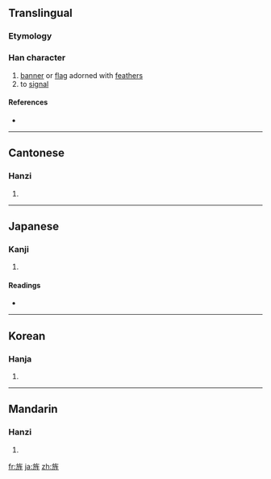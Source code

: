 ==Translingual==

===Etymology===
{{Han compound|㫃|生|c1=s|c2=p|ls=psc}}

===Han character===
{{Han char|rn=70|rad=方|as=07|sn=11|four=0821<sub>4</sub>|canj=卜尸人竹一 (YSOHM)}}

# [[banner]] or [[flag]] adorned with [[feather]]s
# to [[signal]]

====References====
* {{Han ref|kx=0483.190|dkj=13658|dj=0845.140|hdz=32180.080|uh=65CC|ud=26060|bh=B1DC|bd=45532}}

----

==Cantonese==

===Hanzi===
{{yue-hanzi|jyut=|y=jing1, sing1}}

# {{defn|Cantonese}}

----

==Japanese==

===Kanji===
{{ja-kanji|grade=|rs=方07}}

# {{defn|Japanese}}

====Readings====
* {{ja-readings|on=[[せい]] (sei), [[しょう]] (shō)|kun=[[はた]] (hata), [[あらわす]] (arawasu)}}

----

==Korean==

===Hanja===
{{ko-hanja|hangeul=정|eumhun=|rv=jeong|mr=chŏng|y=ceng}}

# {{defn|Korean}}

----

==Mandarin==

===Hanzi===
{{cmn-hanzi|pin=[[còu]] ([[cou4]]), [[jīng]] ([[jing1]]), [[zòu]] ([[zou4]])|wg=ts'ou<sup>4</sup>, ching<sup>1</sup>, tsou<sup>4</sup>}}

# {{defn|Mandarin}}

[[fr:旌]]
[[ja:旌]]
[[zh:旌]]